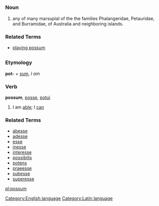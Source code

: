 =={{en}}==
[[Category:English language]]
===Noun===
# any of many marsupial of the the families Phalangeridae, Petauridae, and Burramidae, of Australia and neighboring islands.

===Related Terms===
*[[playing possum]]

=={{la}}==
[[Category:Latin language]]
===Etymology===
'''pot-''' + [[sum]], ''I am''
===Verb===
'''possum''', [[posse]], [[potui]]
#I am [[able]]; I [[can]]
===Related Terms===
*[[abesse]]
*[[adesse]]
*[[esse]]
*[[inesse]]
*[[interesse]]
*[[possibilis]]
*[[potens]]
*[[praeesse]]
*[[subesse]]
*[[superesse]]
<!-- add see also: opossum (don't think its related), possum is an old term of endearment in aus too -->

[[pl:possum]]